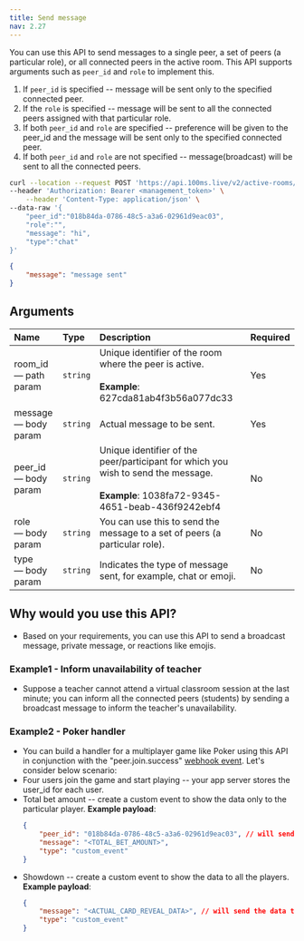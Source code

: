 ```yaml
---
title: Send message
nav: 2.27
---
```


You can use this API to send messages to a single peer, a set of peers (a particular role), or all connected peers in the active room. This API supports arguments such as `peer_id` and `role` to implement this.

1. If `peer_id` is specified -- message will be sent only to the specified connected peer.
2. If the `role` is specified -- message will be sent to all the connected peers assigned with that particular role.
3. If both `peer_id` and `role` are specified -- preference will be given to the peer_id and the message will be sent only to the specified connected peer.
4. If both `peer_id` and `role` are not specified -- message(broadcast) will be sent to all the connected peers.

<PostRequest title="https://api.100ms.live/v2/active-rooms/<room_id>/send-message" />

<Request id="req-0">

```bash
curl --location --request POST 'https://api.100ms.live/v2/active-rooms/<room_id>/send-message' \
--header 'Authorization: Bearer <management_token>' \
    --header 'Content-Type: application/json' \
--data-raw '{
    "peer_id":"018b84da-0786-48c5-a3a6-02961d9eac03",
    "role":"",
    "message": "hi",
    "type":"chat"
}'
```

</Request>

<ResponseBox id="res-0" status="200 OK">

```json
{
    "message": "message sent"
}
```

</ResponseBox>

## Arguments

| Name                       | Type     | Description                                                                                                                                   | Required |
| :------------------------- | :------- | :-------------------------------------------------------------------------------------------------------------------------------------------- | :------- |
| room_id <br/> — path param | `string` | Unique identifier of the room where the peer is active. <br/><br/>**Example**: 627cda81ab4f3b56a077dc33                                       | Yes      |
| message <br/> — body param | `string` | Actual message to be sent.                                                                                                                    | Yes      |
| peer_id <br/> — body param | `string` | Unique identifier of the peer/participant for which you wish to send the message. <br/><br/>**Example**: 1038fa72-9345-4651-beab-436f9242ebf4 | No       |
| role <br/> — body param    | `string` | You can use this to send the message to a set of peers (a particular role).                                                                   | No       |
| type <br/> — body param    | `string` | Indicates the type of message sent, for example, chat or emoji.                                                                               | No       |

## Why would you use this API?

-   Based on your requirements, you can use this API to send a broadcast message, private message, or reactions like emojis.

### Example1 - Inform unavailability of teacher

-   Suppose a teacher cannot attend a virtual classroom session at the last minute; you can inform all the connected peers (students) by sending a broadcast message to inform the teacher's unavailability.

### Example2 - Poker handler

-   You can build a handler for a multiplayer game like Poker using this API in conjunction with the "peer.join.success" [webhook event](/server-side/v2/introduction/webhook#peer-join-success). Let's consider below scenario:
-   Four users join the game and start playing -- your app server stores the user_id for each user.
-   Total bet amount -- create a custom event to show the data only to the particular player.
    **Example payload**:
    ```json
    {
        "peer_id": "018b84da-0786-48c5-a3a6-02961d9eac03", // will send the data only to peer_id specified.
        "message": "<TOTAL_BET_AMOUNT>",
        "type": "custom_event"
    }
    ```
-   Showdown -- create a custom event to show the data to all the players.
    **Example payload**:
    ```json
    {
        "message": "<ACTUAL_CARD_REVEAL_DATA>", // will send the data to all the peers in the active room as peer_id or role is not specified.
        "type": "custom_event"
    }
    ```
